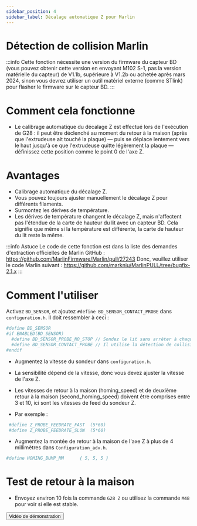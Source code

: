 ```yaml
---
sidebar_position: 4
sidebar_label: Décalage automatique Z pour Marlin
---
```


# Détection de collision Marlin

:::info
Cette fonction nécessite une version du firmware du capteur BD (vous pouvez obtenir cette version en envoyant M102 S-1, pas la version matérielle du capteur)
de V1.1b, supérieure à V1.2b ou achetée après mars 2024, sinon vous devrez utiliser un outil matériel externe (comme STlink) pour flasher le firmware sur le capteur BD.
:::

# Comment cela fonctionne

* Le calibrage automatique du décalage Z est effectué lors de l'exécution de G28 : il peut être déclenché au moment du retour à la maison (après que l'extrudeuse ait touché la plaque) — puis se déplace lentement vers le haut jusqu'à ce que l'extrudeuse quitte légèrement la plaque — définissez cette position comme le point 0 de l'axe Z.

# Avantages

* Calibrage automatique du décalage Z.
* Vous pouvez toujours ajuster manuellement le décalage Z pour différents filaments.
* Surmontez les dérives de température.
* Les dérives de température changent le décalage Z, mais n'affectent pas l'étendue de la carte de hauteur du lit avec un capteur BD. Cela signifie que même si la température est différente, la carte de hauteur du lit reste la même.

:::info Astuce
Le code de cette fonction est dans la liste des demandes d'extraction officielles de Marlin GitHub : https://github.com/MarlinFirmware/Marlin/pull/27243
Donc, veuillez utiliser le code Marlin suivant : https://github.com/markniu/MarlinPULL/tree/bugfix-2.1.x
:::

# Comment l'utiliser

Activez `BD_SENSOR`, et ajoutez `#define BD_SENSOR_CONTACT_PROBE` dans `configuration.h`.
Il doit ressembler à ceci :

``` bash
#define BD_SENSOR
#if ENABLED(BD_SENSOR)
  #define BD_SENSOR_PROBE_NO_STOP // Sondez le lit sans arrêter à chaque point de sondage
  #define BD_SENSOR_CONTACT_PROBE // Il utilise la détection de collision de la buse pour sonder pendant le retour à la maison
#endif
```
* Augmentez la vitesse du sondeur dans `configuration.h`.

* La sensibilité dépend de la vitesse, donc vous devez ajuster la vitesse de l'axe Z.
* Les vitesses de retour à la maison (homing_speed) et de deuxième retour à la maison (second_homing_speed) doivent être comprises entre 3 et 10, ici sont les vitesses de feed du sondeur Z.
* Par exemple :
``` bash
 #define Z_PROBE_FEEDRATE_FAST  (5*60)
 #define Z_PROBE_FEEDRATE_SLOW  (5*60)
```
* Augmentez la montée de retour à la maison de l'axe Z à plus de 4 millimètres dans `Configuration_adv.h`.
``` bash
#define HOMING_BUMP_MM      { 5, 5, 5 } 
```
# Test de retour à la maison
* Envoyez environ 10 fois la commande `G28 Z` ou utilisez la commande `M48` pour voir si elle est stable.

<Button variant="contained" disableElevation href="https://www.youtube.com/watch?v=DzmGyJNS9bY">Vidéo de démonstration</Button>
